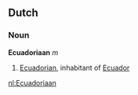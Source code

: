 ==Dutch==
===Noun===
'''Ecuadoriaan''' ''m''

# [[Ecuadorian]], inhabitant of [[Ecuador]]

[[nl:Ecuadoriaan]]